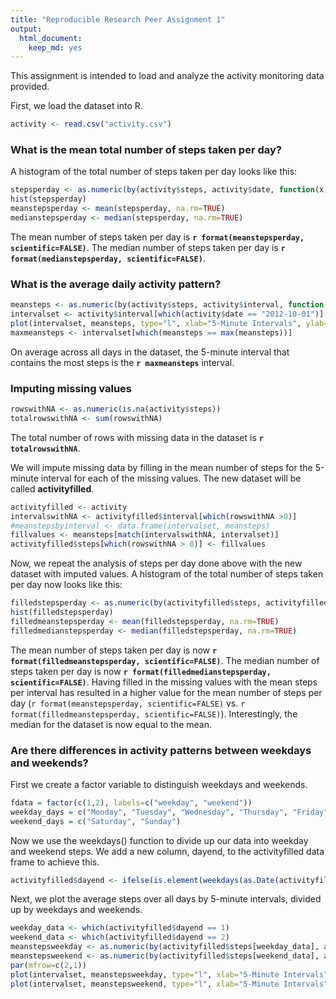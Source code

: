 ```yaml
---
title: "Reproducible Research Peer Assignment 1"
output:
  html_document:
    keep_md: yes
---
```


This assignment is intended to load and analyze the activity monitoring data provided.

First, we load the dataset into R.

```r
activity <- read.csv("activity.csv")
```

### What is the mean total number of steps taken per day?

A histogram of the total number of steps taken per day looks like this:
```r
stepsperday <- as.numeric(by(activity$steps, activity$date, function(x) sum(x, na.rm=TRUE)))
hist(stepsperday)
meanstepsperday <- mean(stepsperday, na.rm=TRUE)
medianstepsperday <- median(stepsperday, na.rm=TRUE)
```

The mean number of steps taken per day is **`r format(meanstepsperday, scientific=FALSE)`**. The median number of steps taken per day is **`r format(medianstepsperday, scientific=FALSE)`**. 

### What is the average daily activity pattern?

```r
meansteps <- as.numeric(by(activity$steps, activity$interval, function(x) mean(x, na.rm=TRUE)))
intervalset <- activity$interval[which(activity$date == "2012-10-01")]
plot(intervalset, meansteps, type="l", xlab="5-Minute Intervals", ylab="Average # Steps")
maxmeansteps <- intervalset[which(meansteps == max(meansteps))]
```

On average across all days in the dataset, the 5-minute interval that contains the most steps is the **`r maxmeansteps`** interval.

### Imputing missing values

```r
rowswithNA <- as.numeric(is.na(activity$steps))
totalrowswithNA <- sum(rowswithNA)
```

The total number of rows with missing data in the dataset is **`r totalrowswithNA`**.

We will impute missing data by filling in the mean number of steps for the 5-minute interval for each of the missing values. The new dataset will be called **activityfilled**.

```r
activityfilled <- activity
intervalswithNA <- activityfilled$interval[which(rowswithNA >0)] 
#meanstepsbyinterval <- data.frame(intervalset, meansteps)
fillvalues <- meansteps[match(intervalswithNA, intervalset)]
activityfilled$steps[which(rowswithNA > 0)] <- fillvalues
```

Now, we repeat the analysis of steps per day done above with the new dataset with imputed values. A histogram of the total number of steps taken per day now looks like this:
```r
filledstepsperday <- as.numeric(by(activityfilled$steps, activityfilled$date, function(x) sum(x, na.rm=TRUE)))
hist(filledstepsperday)
filledmeanstepsperday <- mean(filledstepsperday, na.rm=TRUE)
filledmedianstepsperday <- median(filledstepsperday, na.rm=TRUE)
```

The mean number of steps taken per day is now **`r format(filledmeanstepsperday, scientific=FALSE)`**. The median number of steps taken per day is now **`r format(filledmedianstepsperday, scientific=FALSE)`**. Having filled in the missing values with the mean steps per interval has resulted in a higher value for the mean number of steps per day (`r format(meanstepsperday, scientific=FALSE)` vs. `r format(filledmeanstepsperday, scientific=FALSE)`). Interestingly, the median for the dataset is now equal to the mean.

### Are there differences in activity patterns between weekdays and weekends?

First we create a factor variable to distinguish weekdays and weekends.

```r
fdata = factor(c(1,2), labels=c("weekday", "weekend"))
weekday_days = c("Monday", "Tuesday", "Wednesday", "Thursday", "Friday")
weekend_days = c("Saturday", "Sunday")
```

Now we use the weekdays() function to divide up our data into weekday and weekend steps. We add a new column, dayend, to the activityfilled data frame to achieve this.

```r
activityfilled$dayend <- ifelse(is.element(weekdays(as.Date(activityfilled$date)), weekday_days), fdata[1], fdata[2])
```

Next, we plot the average steps over all days by 5-minute intervals, divided up by weekdays and weekends.

```r
weekday_data <- which(activityfilled$dayend == 1)
weekend_data <- which(activityfilled$dayend == 2)
meanstepsweekday <- as.numeric(by(activityfilled$steps[weekday_data], activity$interval[weekday_data], function(x) mean(x, na.rm=TRUE)))
meanstepsweekend <- as.numeric(by(activityfilled$steps[weekend_data], activity$interval[weekend_data], function(x) mean(x, na.rm=TRUE)))
par(mfrow=c(2,1))
plot(intervalset, meanstepsweekday, type="l", xlab="5-Minute Intervals", ylab="Avg # Steps", main="Average # Weekday Steps")
plot(intervalset, meanstepsweekend, type="l", xlab="5-Minute Intervals", ylab="Avg # Steps", main="Average # Weekend Steps")
```